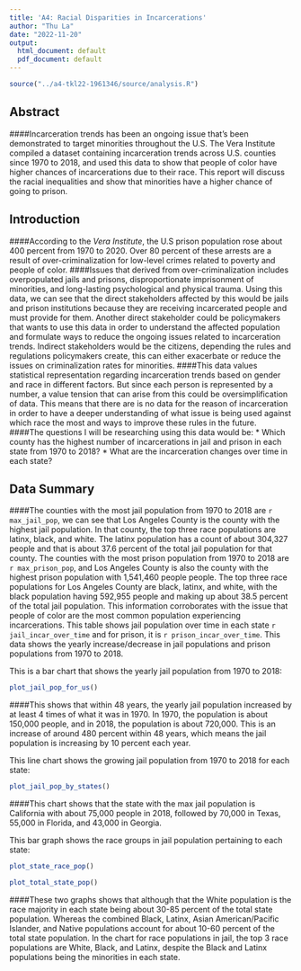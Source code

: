```yaml
---
title: 'A4: Racial Disparities in Incarcerations'
author: "Thu La"
date: "2022-11-20"
output:
  html_document: default
  pdf_document: default
---
```


```r
source("../a4-tkl22-1961346/source/analysis.R")
```

## Abstract 
####Incarceration trends has been an ongoing issue that's been demonstrated to target minorities throughout the U.S. The Vera Institute compiled a dataset containing incarceration trends across U.S. counties since 1970 to 2018, and used this data to show that people of color have higher chances of incarcerations due to their race. This report will discuss the racial inequalities and show that minorities have a higher chance of going to prison.

## Introduction 
####According to the _Vera Institute_, the U.S prison population rose about 400 percent from 1970 to 2020. Over 80 percent of these arrests are a result of over-criminalization for low-level crimes related to poverty and people of color. 
####Issues that derived from over-criminalization includes overpopulated jails and prisons, disproportionate imprisonment of minorities, and long-lasting psychological and physical trauma. Using this data, we can see that the direct stakeholders affected by this would be jails and prison institutions because they are receiving incarcerated people and must provide for them. Another direct stakeholder could be policymakers that wants to use this data in order to understand the affected population and formulate ways to reduce the ongoing issues related to incarceration trends. Indirect stakeholders would be the citizens, depending the rules and regulations policymakers create, this can either exacerbate or reduce the issues on criminalization rates for minorities. 
####This data values statistical representation regarding incarceration trends based on gender and race in different factors. But since each person is represented by a number, a value tension that can arise from this could be oversimplification of data. This means that there are is no data for the reason of incarceration in order to have a deeper understanding of what issue is being used against which race the most and ways to improve these rules in the future. 
####The questions I will be researching using this data would be:
* Which county has the highest number of incarcerations in jail and prison in each state from 1970 to 2018?
* What are the incarceration changes over time in each state?

## Data Summary 
####The counties with the most jail population from 1970 to 2018 are `r max_jail_pop`, we can see that Los Angeles County is the county with the highest jail population. In that county, the top three race populations are latinx, black, and white. The latinx population has a count of about 304,327 people and that is about 37.6 percent of the total jail population for that county. The counties with the most prison population from 1970 to 2018 are `r max_prison_pop`, and Los Angeles County is also the county with the highest prison population with 1,541,460 people people. The top three race populations for Los Angeles County are black, latinx, and white, with the black population having 592,955 people and making up about 38.5 percent of the total jail population. This information corroborates with the issue that people of color are the most common population experiencing incarcerations. This table shows jail population over time in each state `r jail_incar_over_time` and for prison, it is `r prison_incar_over_time`. This data shows the yearly increase/decrease in jail populations and prison populations from 1970 to 2018.

This is a bar chart that shows the yearly jail population from 1970 to 2018:
``` r
plot_jail_pop_for_us()
```
####This shows that within 48 years, the yearly jail population increased by at least 4 times of what it was in 1970. In 1970, the population is about 150,000 people, and in 2018, the population is about 720,000. This is an increase of around 480 percent within 48 years, which means the jail population is increasing by 10 percent each year.

This line chart shows the growing jail population from 1970 to 2018 for each state:
``` r
plot_jail_pop_by_states()
```
####This chart shows that the state with the max jail population is California with about 75,000 people in 2018, followed by 70,000 in Texas, 55,000 in Florida, and 43,000 in Georgia.

This bar graph shows the race groups in jail population pertaining to each state:
``` r
plot_state_race_pop()
```
``` r
plot_total_state_pop()
``` 
####These two graphs shows that although that the White population is the race majority in each state being about 30-85 percent of the total state population. Whereas the combined Black, Latinx, Asian American/Pacific Islander, and Native populations account for about 10-60 percent of the total state population. In the chart for race populations in jail, the top 3 race populations are White, Black, and Latinx, despite the Black and Latinx populations being the minorities in each state.

